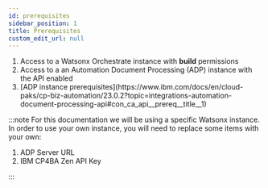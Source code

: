 ```yaml
---
id: prerequisites
sidebar_position: 1
title: Prerequisites
custom_edit_url: null
---
```

<ol>
  <li>Access to a Watsonx Orchestrate instance with <strong>build</strong> permissions</li>
  <li>Access to a an Automation Document Processing (ADP) instance with the API enabled</li>
  <li>[ADP instance prerequisites](https://www.ibm.com/docs/en/cloud-paks/cp-biz-automation/23.0.2?topic=integrations-automation-document-processing-api#con_ca_api__prereq__title__1)</li>
</ol>

:::note
For this documentation we will be using a specific Watsonx instance. In order to use your own instance, you will need to replace some items with your own:
<ol>
  <li>ADP Server URL</li>
  <li>IBM CP4BA Zen API Key</li>
</ol>
:::